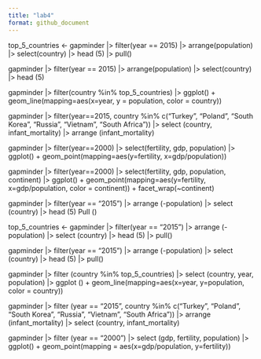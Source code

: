 ```yaml
---
title: "lab4"
format: github_document
---
```

top_5_countries <- gapminder |>
  filter(year == 2015) |>
  arrange(population) |>
  select(country) |>
  head (5) |>
  pull()

gapminder |>
  filter(year == 2015) |>
  arrange(population) |>
  select(country) |>
  head (5)

gapminder |>
  filter(country %in% top_5_countries) |>
  ggplot() +
  geom_line(mapping=aes(x=year, y = population, color = country))

gapminder |>
  filter(year==2015, country %in% c("Turkey", "Poland", "South Korea", "Russia", "Vietnam", "South Africa")) |>
  select (country, infant_mortality) |>
  arrange (infant_mortality)

gapminder |>
  filter(year==2000) |>
  select(fertility, gdp, population) |>
  ggplot() +
  geom_point(mapping=aes(y=fertility, x=gdp/population))

gapminder |>
  filter(year==2000) |>
  select(fertility, gdp, population, continent) |>
  ggplot() +
  geom_point(mapping=aes(y=fertility, x=gdp/population, color = continent)) +
  facet_wrap(~continent)
  
  
gapminder |>
  filter(year == "2015") |>
  arrange (-population) |>
  select (country) |>
  head (5)
  Pull ()
  
top_5_countries <- gapminder |>
  filter(year == "2015") |>
  arrange (-population) |>
  select (country) |>
  head (5) |>
  pull()

gapminder |>
  filter(year == "2015") |>
  arrange (-population) |>
  select (country) |>
  head (5) |>
  pull()
  
  
gapminder |>
filter (country %in% top_5_countries) |>
select (country, year, population) |>
ggplot () +
geom_line(mapping=aes(x=year, y=population, color = country))

gapminder |>
filter (year == "2015", country %in% c("Turkey", "Poland", "South Korea", "Russia", "Vietnam", "South Africa")) |>
arrange (infant_mortality) |>
select (country, infant_mortality)
  

gapminder |>
filter (year == "2000") |>
select (gdp, fertility, population) |>
ggplot() +
geom_point(mapping = aes(x=gdp/population, y=fertility))
  
  